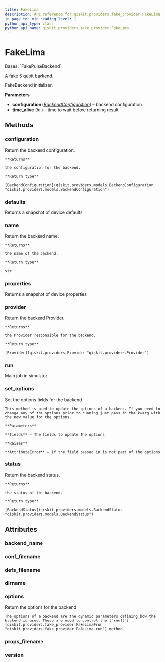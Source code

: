 ```yaml
---
title: FakeLima
description: API reference for qiskit.providers.fake_provider.FakeLima
in_page_toc_min_heading_level: 1
python_api_type: class
python_api_name: qiskit.providers.fake_provider.FakeLima
---
```


# FakeLima

<Class id="qiskit.providers.fake_provider.FakeLima" github="https://github.com/qiskit/qiskit/tree/stable/0.24/qiskit/providers/fake_provider/backends/lima/fake_lima.py" signature="FakeLima">
  Bases: `FakePulseBackend`

  A fake 5 qubit backend.

  FakeBackend initializer.

  **Parameters**

  *   **configuration** ([*BackendConfiguration*](qiskit.providers.models.BackendConfiguration "qiskit.providers.models.BackendConfiguration")) – backend configuration
  *   **time\_alive** (*int*) – time to wait before returning result

  ## Methods

  <span id="qiskit-providers-fake-provider-fakelima-configuration" />

  ### configuration

  <Function id="qiskit.providers.fake_provider.FakeLima.configuration" name="configuration" signature="FakeLima.configuration()">
    Return the backend configuration.

    **Returns**

    the configuration for the backend.

    **Return type**

    [BackendConfiguration](qiskit.providers.models.BackendConfiguration "qiskit.providers.models.BackendConfiguration")
  </Function>

  <span id="qiskit-providers-fake-provider-fakelima-defaults" />

  ### defaults

  <Function id="qiskit.providers.fake_provider.FakeLima.defaults" name="defaults" signature="FakeLima.defaults()">
    Returns a snapshot of device defaults
  </Function>

  <span id="qiskit-providers-fake-provider-fakelima-name" />

  ### name

  <Function id="qiskit.providers.fake_provider.FakeLima.name" name="name" signature="FakeLima.name()">
    Return the backend name.

    **Returns**

    the name of the backend.

    **Return type**

    str
  </Function>

  <span id="qiskit-providers-fake-provider-fakelima-properties" />

  ### properties

  <Function id="qiskit.providers.fake_provider.FakeLima.properties" name="properties" signature="FakeLima.properties()">
    Returns a snapshot of device properties
  </Function>

  <span id="qiskit-providers-fake-provider-fakelima-provider" />

  ### provider

  <Function id="qiskit.providers.fake_provider.FakeLima.provider" name="provider" signature="FakeLima.provider()">
    Return the backend Provider.

    **Returns**

    the Provider responsible for the backend.

    **Return type**

    [Provider](qiskit.providers.Provider "qiskit.providers.Provider")
  </Function>

  <span id="qiskit-providers-fake-provider-fakelima-run" />

  ### run

  <Function id="qiskit.providers.fake_provider.FakeLima.run" name="run" signature="FakeLima.run(run_input, **kwargs)">
    Main job in simulator
  </Function>

  <span id="qiskit-providers-fake-provider-fakelima-set-options" />

  ### set\_options

  <Function id="qiskit.providers.fake_provider.FakeLima.set_options" name="set_options" signature="FakeLima.set_options(**fields)">
    Set the options fields for the backend

    This method is used to update the options of a backend. If you need to change any of the options prior to running just pass in the kwarg with the new value for the options.

    **Parameters**

    **fields** – The fields to update the options

    **Raises**

    **AttributeError** – If the field passed in is not part of the options
  </Function>

  <span id="qiskit-providers-fake-provider-fakelima-status" />

  ### status

  <Function id="qiskit.providers.fake_provider.FakeLima.status" name="status" signature="FakeLima.status()">
    Return the backend status.

    **Returns**

    the status of the backend.

    **Return type**

    [BackendStatus](qiskit.providers.models.BackendStatus "qiskit.providers.models.BackendStatus")
  </Function>

  ## Attributes

  ### backend\_name

  <Attribute id="qiskit.providers.fake_provider.FakeLima.backend_name" name="backend_name" attributeValue="= 'fake_lima'" />

  ### conf\_filename

  <Attribute id="qiskit.providers.fake_provider.FakeLima.conf_filename" name="conf_filename" attributeValue="= 'conf_lima.json'" />

  ### defs\_filename

  <Attribute id="qiskit.providers.fake_provider.FakeLima.defs_filename" name="defs_filename" attributeValue="= 'defs_lima.json'" />

  ### dirname

  <Attribute id="qiskit.providers.fake_provider.FakeLima.dirname" name="dirname" attributeValue="= '/home/computertreker/git/qiskit/qiskit/.tox/docs/lib/python3.8/site-packages/qiskit/providers/fake_provider/backends/lima'" />

  ### options

  <Attribute id="qiskit.providers.fake_provider.FakeLima.options" name="options">
    Return the options for the backend

    The options of a backend are the dynamic parameters defining how the backend is used. These are used to control the [`run()`](qiskit.providers.fake_provider.FakeLima#run "qiskit.providers.fake_provider.FakeLima.run") method.
  </Attribute>

  ### props\_filename

  <Attribute id="qiskit.providers.fake_provider.FakeLima.props_filename" name="props_filename" attributeValue="= 'props_lima.json'" />

  ### version

  <Attribute id="qiskit.providers.fake_provider.FakeLima.version" name="version" attributeValue="= 1" />
</Class>

